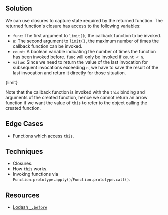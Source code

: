

## Solution

We can use closures to capture state required by the returned function. The returned function's closure has access to the following variables:

- `func`: The first argument to `limit()`, the callback function to be invoked.
- `n`: The second argument to `limit()`, the maximum number of times the callback function can be invoked.
- `count`: A boolean variable indicating the number of times the function has been invoked before. `func` will only be invoked if `count < n`.
- `value`: Since we need to return the value of the last invocation for subsequent invocations exceeding `n`, we have to save the result of the last invocation and return it directly for those situation.

<MDXCodeBlock>{limit}</MDXCodeBlock>

Note that the callback function is invoked with the `this` binding and arguments of the created function, hence we cannot return an arrow function if we want the value of `this` to refer to the object calling the created function.

## Edge Cases

- Functions which access `this`.

## Techniques

- Closures.
- How `this` works.
- Invoking functions via `Function.prototype.apply()`/`Function.prototype.call()`.

## Resources

- [Lodash `_.before`](https://lodash.com/docs/4.17.15#before)
